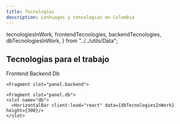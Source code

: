 ```yaml
---
title: Tecnologías
description: Lenhuages y tencologias en Colombia
---
```



  tecnologiesInWork,
  frontendTecnologies,
  backendTecnologies,
  dbTecnologiesInWork,
} from "../../utils/Data";

## Tecnologias para el trabajo

<div class="overflow-x-scroll md:overflow-hidden">
  <div class="w-[690px] md:w-full">
    <VerticalBarChart client:load="react" data={tecnologiesInWork} />
  </div>
</div>

<Tabs client:visible sharedStore="ui-frameworks">
  <Fragment slot="tab.frontend">Frontend</Fragment>
  <Fragment slot="tab.backend">Backend</Fragment>
  <Fragment slot="tab.db">Db</Fragment>

  <Fragment slot="panel.frontend">
    <slot name="frontend">
      <HorizontalBar client:load="react" data={frontendTecnologies} height={150} />
    </slot>
  </Fragment>

	<Fragment slot="panel.backend">
  <slot name="backend">
    <HorizontalBar client:load="react" data={backendTecnologies} height={250}/>
  </slot>
  </Fragment>

	<Fragment slot="panel.db">
    <slot name="db">
      <HorizontalBar client:load="react" data={dbTecnologiesInWork} height={300}/>
    </slot>
  </Fragment>
</Tabs>
